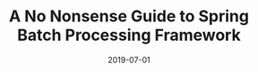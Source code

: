 ---
date: "2019-07-01"
title: "A No Nonsense Guide to Spring Batch Processing Framework"
categories:
  - Spring
---